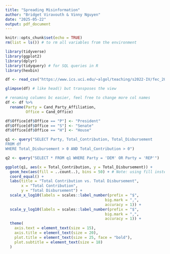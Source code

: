 ```yaml
---
title: "Spreading Misinformation"
author: "Bridget Viravouth & Vinny Nguyen"
date: "2025-05-22"
output: pdf_document
---
```


```r
knitr::opts_chunk$set(echo = TRUE)
rm(list = ls()) # to rm all variables from the environment

library(tidyverse)
library(ggplot2)
library(dplyr)
library(tidyquery) # for SQL queries in R
library(hexbin)
```

```r
df <- read_csv("https://www.ics.uci.edu/~algol/teaching/s2022-IV/fec_2008-2022.csv")

glimpse(df) # like head() but transposes the view

# renaming columns bc easier, feel free to change more col names
df <- df %>%
  rename(Party = Cand_Party_Affiliation,
         Office = Cand_Office)

df$Office[df$Office == "P"] <- "President"
df$Office[df$Office == "S"] <- "Senate"
df$Office[df$Office == "H"] <- "House"
```

```r
q1 <- query("SELECT Party, Total_Contribution, Total_Disbursement
FROM df
WHERE Total_Disbursement > 0 AND Total_Contribution > 0")

q2 <- query("SELECT * FROM q1 WHERE Party = 'DEM' OR Party = 'REP'")

ggplot(q1, aes(x = Total_Contribution, y = Total_Disbursement)) +
  geom_hex(aes(fill = ..count..), bins = 50) + # Note: using fill instead of colour for hex bins
  coord_equal() +
  labs(title = "Total Contribution vs. Total Disbursement",
       x = "Total Contribution",
       y = "Total Disbursement") +
  scale_x_log10(labels = scales::label_number(prefix = "$",
                                            big.mark = ",",
                                            accuracy = 1)) +
  scale_y_log10(labels = scales::label_number(prefix = "$",
                                            big.mark = ",",
                                            accuracy = 1)) +
  theme(
    axis.text = element_text(size = 15),
    axis.title = element_text(size = 20),
    plot.title = element_text(size = 25, face = "bold"),
    plot.subtitle = element_text(size = 18)
  )
```